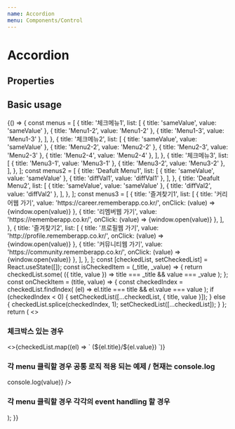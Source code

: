 ```yaml
---
name: Accordion
menu: Components/Control
---
```



# Accordion

## Properties

<Props of={Accordion} />

## Basic usage

<Playground>
  {() => {
    const menus = [
      {
        title: '체크메뉴1',
        list: [
          { title: 'sameValue', value: 'sameValue' },
          { title: 'Menu1-2', value: 'Menu1-2' },
          { title: 'Menu1-3', value: 'Menu1-3' },
        ],
      },
      {
        title: '체크메뉴2',
        list: [
          { title: 'sameValue', value: 'sameValue' },
          { title: 'Menu2-2', value: 'Menu2-2' },
          { title: 'Menu2-3', value: 'Menu2-3' },
          { title: 'Menu2-4', value: 'Menu2-4' },
        ],
      },
      {
        title: '체크메뉴3',
        list: [
          { title: 'Menu3-1', value: 'Menu3-1' },
          { title: 'Menu3-2', value: 'Menu3-2' },
        ],
      },
    ];
    const menus2 = [
      {
        title: 'Deafult Menu1',
        list: [
          { title: 'sameValue', value: 'sameValue' },
          { title: 'diffVal1', value: 'diffVal1' },
        ],
      },
      {
        title: 'Deafult Menu2',
        list: [
          { title: 'sameValue', value: 'sameValue' },
          { title: 'diffVal2', value: 'diffVal2' },
        ],
      },
    ];
    const menus3 = [
      {
        title: '즐겨찾기1',
        list: [
          { title: '커리어웹 가기', value: 'https://career.rememberapp.co.kr/', onClick: (value) => {window.open(value)} },
          { title: '리멤버웹 가기', value: 'https://rememberapp.co.kr/', onClick: (value) => {window.open(value)} },
        ],
      },
      {
        title: '즐겨찾기2',
        list: [
          { title: '프로필웹 가기', value: 'http://profile.rememberapp.co.kr/', onClick: (value) => {window.open(value)} },
          { title: '커뮤니티웹 가기', value: 'https://community.rememberapp.co.kr/', onClick: (value) => {window.open(value)} },
        ],
      },
    ];
    const [checkedList, setCheckedList] = React.useState([]);
    const isCheckedItem = (_title, _value) => {
      return checkedList.some(
        ({ title, value }) => title === _title && value === _value
      );
    };
    const onCheckItem = (title, value) => {
      const checkedIndex = checkedList.findIndex(
        (el) => el.title === title && el.value === value
      );
      if (checkedIndex < 0) {
        setCheckedList([...checkedList, { title, value }]);
      } else {
        checkedList.splice(checkedIndex, 1);
        setCheckedList([...checkedList]);
      }
    };
    return (
      <>
        <DoczContainer direction="column">
          <h3>체크박스 있는 경우</h3>
          <Accordion
            menus={menus}
            onCheckItem={onCheckItem}
            isCheckedItem={isCheckedItem}
            hasCheckBox={true}
          />
          <>{checkedList.map((el) => ` (${el.title}/${el.value}) `)}</>
        </DoczContainer>
        <DoczContainer direction="column">
           <h3>각 menu 클릭할 경우 공통 로직 적용 되는 예제 / 현재는 console.log</h3>
           <Accordion
            menus={menus2}
            onClickItem={(value) => console.log(value)}
          />
        </DoczContainer>
        <DoczContainer direction="column">
           <h3>각 menu 클릭할 경우 각각의 event handling 할 경우</h3>
           <Accordion
            menus={menus3}
          />
        </DoczContainer>
      </>
    );
}}

</Playground>
